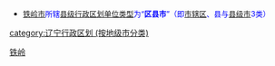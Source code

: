 {{Catnav|頁面分類|...|中国各省行政区划|辽宁行政区划|辽宁地级市|铁岭}}
{{Catnav|頁面分類|...|中国各省行政区划|辽宁行政区划|辽宁县级行政区|辽宁县级行政区 (按地级市分类)}}
* <font size="2" color="#0000FF">[[铁岭市|铁岭市]]所辖[[县级行政区|县级行政区划单位类型]]为“'''区县市'''”（即[[市辖区|市辖区]]、县与[[县级市|县级市]]3类）</font>

[[Category:铁岭|]]
[[category:辽宁行政区划_(按地级市分类)|category:辽宁行政区划 (按地级市分类)]]